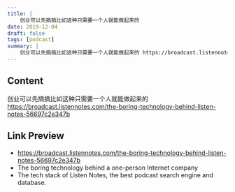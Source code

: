 ```yaml
---
title: |
    创业可以先搞搞比如这种只需要一个人就能做起来的
date: 2019-12-04
draft: false
tags: [podcast]
summary: |
    创业可以先搞搞比如这种只需要一个人就能做起来的 https://broadcast.listennotes.com/the-boring-technology-behind-listen-notes-56697c2e347b
---
```


## Content

创业可以先搞搞比如这种只需要一个人就能做起来的 https://broadcast.listennotes.com/the-boring-technology-behind-listen-notes-56697c2e347b

## Link Preview

- https://broadcast.listennotes.com/the-boring-technology-behind-listen-notes-56697c2e347b
- The boring technology behind a one-person Internet company
- The tech stack of Listen Notes, the best podcast search engine and database.
